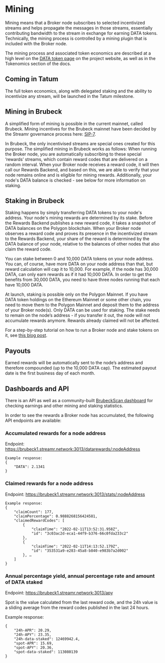 

# Mining
Mining means that a Broker node subscribes to selected incentivized streams and helps propagate the messages in those streams, essentially contributing bandwidth to the stream in exchange for earning DATA tokens. Technically, the mining process is controlled by a mining plugin that is included with the Broker node. 

The mining process and associated token economics are described at a high level on the <a target="_blank" rel="noopener noreferrer" href={routes.site.discover.dataToken()}>DATA token page</a> on the project website, as well as in the <Link to={docsLinks.tokenomics}>Tokenomics</Link> section of the docs.

## Coming in Tatum
The full token economics, along with delegated staking and the ability to incentivize any stream, will be launched in the Tatum milestone. 

## Mining in Brubeck
A simplified form of mining is possible in the current mainnet, called Brubeck. Mining incentives for the Brubeck mainnet have been decided by the Streamr governance process here: [SIP-7](https://snapshot.org/#/streamr.eth/proposal/0x483729ba13a18c5630247d57a28e02241efb47cf52b7055d27488448e1f4e22c). 

In Brubeck, the only incentivised streams are special ones created for this purpose. The simplified mining in Brubeck works as follows: When running the Broker node, you are automatically subscribing to these special ‘rewards’ streams, which contain reward codes that are delivered on a random interval. When your Broker node receives a reward code, it will then call our Rewards Backend, and based on this, we are able to verify that your node remains online and is eligible for mining rewards. Additionally, your node's DATA balance is checked - see below for more information on staking.

## Staking in Brubeck

Staking happens by simply transferring DATA tokens to your node's address. Your node's mining rewards are determined by its stake. Before the Rewards Backend publishes a new reward code, it takes a snapshot of DATA balances on the Polygon blockchain. When your Broker node observes a reward code and proves its presence in the incentivized stream to the Rewards Backend, your share of the reward is determined by the DATA balance of your node, relative to the balances of other nodes that also claim the reward code.

You can stake between 0 and 10,000 DATA tokens on your node address. You can, of course, have more DATA on your node address than that, but reward calculation will cap it to 10,000. For example, if the node has 30,000 DATA, can only earn rewards as if it had 10,000 DATA. In order to get the benefits from 30,000 DATA, you need to have three nodes running that each have 10,000 DATA.

At launch, staking is possible only on the Polygon Mainnet. If you have DATA token holdings on the Ethereum Mainnet or some other chain, you need to move them to the Polygon Mainnet and deposit them to the address of your Broker node(s). Only DATA can be used for staking. The stake needs to remain on the node’s address - if you transfer it out, the node will not accumulate rewards anymore. Rewards already claimed will not be affected. 

For a step-by-step tutorial on how to run a Broker node and stake tokens on it, see [this blog post](https://blog.streamr.network/streamr-network-staking-how-to-mine-rewards-in-the-brubeck-mainnet/).

## Payouts

Earned rewards will be automatically sent to the node’s address and therefore compounded (up to the 10,000 DATA cap). The estimated payout date is the first business day of each month.

## Dashboards and API

There is an API as well as a community-built [BrubeckScan dashboard](https://brubeckscan.app/) for checking earnings and other mining and staking statistics.

In order to see the rewards a Broker node has accumulated, the following API endpoints are available:

### Accumulated rewards for a node address

Endpoint: https://brubeck1.streamr.network:3013/datarewards/:nodeAddress 

```
Example response:
{
    "DATA": 2.1341
}
```

### Claimed rewards for a node address
Endpoint: https://brubeck1.streamr.network:3013/stats/:nodeAddress 

```
Example response:
{
    "claimCount": 177,
    "claimPercentage": 0.9888268156424581,
    "claimedRewardCodes": [
        {
            "claimTime": "2022-02-11T13:52:31.958Z",
            "id": "3c03ac2d-eca1-44f9-b376-66c0fda233c2"
        },
        {
            "claimTime": "2022-02-11T14:13:52.179Z",
            "id": "353531a9-e283-45a8-b840-e983b7a2d002"
        }, …
    ]
}
```

### Annual percentage yield, annual percentage rate and amount of DATA staked
Endpoint: https://brubeck1.streamr.network:3013/apy  

Spot is the value calculated from the last reward code, and the 24h value is a sliding average from the reward codes published in the last 24 hours.

Example response:
```
{
    "24h-APR": 20.29,
    "24h-APY": 23.35,
    "24h-data-staked": 12469942.4,
    "spot-APR": 15.69,
    "spot-APY": 20.36,
    "spot-data-staked": 113080139
}
```

